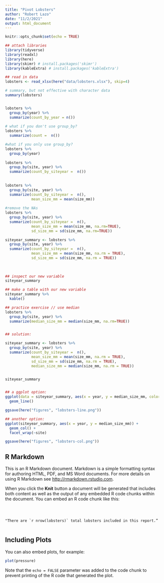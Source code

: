 ```yaml
---
title: "Pivot Lobsters"
author: "Robert Lazo"
date: "11/2/2021"
output: html_document
---
```


```r
knitr::opts_chunk$set(echo = TRUE)

## attach libraries
library(tidyverse)
library(readxl)
library(here)
library(skimr) # install.packages('skimr')
library(kableExtra) # install.packages('kableExtra')

## read in data
lobsters <- read_xlsx(here("data/lobsters.xlsx"), skip=4)

# summary, but not effective with character data
summary(lobsters)


lobsters %>%
  group_by(year) %>%
  summarize(count_by_year = n())
  
# what if you don't use group_by?
lobsters %>%
  summarize(count =  n())  

#what if you only use group_by?
lobsters %>%
  group_by(year)
  
lobsters %>%
  group_by(site, year) %>%
  summarize(count_by_siteyear =  n())
  
  
lobsters %>%
  group_by(site, year) %>%
  summarize(count_by_siteyear =  n(),
            mean_size_mm = mean(size_mm))  
  
#remove the NAs  
lobsters %>%
  group_by(site, year) %>%
  summarize(count_by_siteyear =  n(), 
            mean_size_mm = mean(size_mm, na.rm=TRUE), 
            sd_size_mm = sd(size_mm, na.rm=TRUE))  

siteyear_summary <- lobsters %>%
  group_by(site, year) %>%
  summarize(count_by_siteyear =  n(), 
            mean_size_mm = mean(size_mm, na.rm = TRUE), 
            sd_size_mm = sd(size_mm, na.rm = TRUE))
            
            
            
## inspect our new variable 
siteyear_summary             

## make a table with our new variable
siteyear_summary %>%
  kable()

## practice exercise // use median
lobsters %>%
  group_by(site, year) %>%
  summarize(median_size_mm = median(size_mm, na.rm=TRUE))


## solution:

siteyear_summary <- lobsters %>%
  group_by(site, year) %>%
  summarize(count_by_siteyear =  n(), 
            mean_size_mm = mean(size_mm, na.rm = TRUE), 
            sd_size_mm = sd(size_mm, na.rm = TRUE), 
            median_size_mm = median(size_mm, na.rm = TRUE))


siteyear_summary


## a ggplot option:
ggplot(data = siteyear_summary, aes(x = year, y = median_size_mm, color = site)) +
  geom_line() 

ggsave(here("figures", "lobsters-line.png"))

## another option:
ggplot(siteyear_summary, aes(x = year, y = median_size_mm)) +
  geom_col() +
  facet_wrap(~site)

ggsave(here("figures", "lobsters-col.png"))

```

## R Markdown

This is an R Markdown document. Markdown is a simple formatting syntax for authoring HTML, PDF, and MS Word documents. For more details on using R Markdown see <http://rmarkdown.rstudio.com>.

When you click the **Knit** button a document will be generated that includes both content as well as the output of any embedded R code chunks within the document. You can embed an R code chunk like this:

```

  
  
"There are `r nrow(lobsters)` total lobsters included in this report.”   
  
```

## Including Plots



You can also embed plots, for example:

```r
plot(pressure)
```

Note that the `echo = FALSE` parameter was added to the code chunk to prevent printing of the R code that generated the plot.
